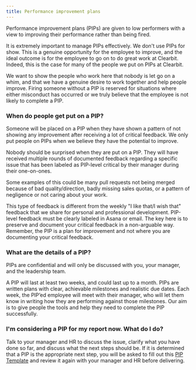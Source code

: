```yaml
---
title: Performance improvement plans
---
```


Performance improvement plans (PIPs) are given to low performers with a view to improving their performance rather than being fired.

It is extremely important to manage PIPs effectively. We don't use PIPs for show. This is a genuine opportunity for the employee to improve, and the ideal outcome is for the employee to go on to do great work at Clearbit. Indeed, this is the case for many of the people we put on PIPs at Clearbit.

We want to show the people who work here that nobody is let go on a whim, and that we have a genuine desire to work together and help people improve. Firing someone without a PIP is reserved for situations where either misconduct has occurred or we truly believe that the employee is not likely to complete a PIP.

### When do people get put on a PIP?

Someone will be placed on a PIP when they have shown a pattern of not showing any improvement after receiving a lot of critical feedback. We only put people on PIPs when we believe they have the potential to improve.

Nobody should be surprised when they are put on a PIP. They will have received multiple rounds of documented feedback regarding a specific issue that has been labeled as PIP-level critical by their manager during their one-on-ones.

Some examples of this could be many pull requests not being merged because of bad quality/direction, badly missing sales quotas, or a pattern of negligence or not caring about your work.

This type of feedback is different from the weekly "I like that/I wish that" feedback that we share for personal and professional development. PIP-level feedback must be clearly labeled in Asana or email. The key here is to preserve and document your critical feedback in a non-arguable way. Remember, the PIP is a plan for improvement and not where you are documenting your critical feedback.

### What are the details of a PIP?

PIPs are confidential and will only be discussed with you, your manager, and the leadership team.

A PIP will last at least two weeks, and could last up to a month. PIPs are written plans with clear, achievable milestones and realistic due dates. Each week, the PIP’ed employee will meet with their manager, who will let them know in writing how they are performing against those milestones. Our aim is to give people the tools and help they need to complete the PIP successfully.

### I'm considering a PIP for my report now. What do I do?

Talk to your manager and HR to discuss the issue, clarify what you have done so far, and discuss what the next steps should be. If it is determined that a PIP is the appropriate next step, you will be asked to fill out this [PIP Template](https://docs.google.com/document/d/1cZWNAmZSeVlkqrIw5FLA_9Z969zpt_xiy5JlqMEdPW0/edit) and review it again with your manager and HR before delivering.